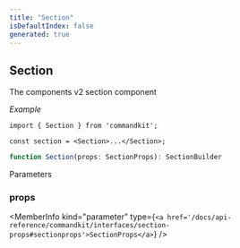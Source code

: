 ```yaml
---
title: "Section"
isDefaultIndex: false
generated: true
---
```



<!-- This file was generated from the CommandKit source. Do not modify. Instead, re-run the "docgen" script -->


## Section

<GenerationInfo sourceFile="packages/commandkit/src/components/display/section.ts" sourceLine="27" packageName="commandkit" />

The components v2 section component



*Example*

```tsx
import { Section } from 'commandkit';

const section = <Section>...</Section>;
```

```ts title="Signature"
function Section(props: SectionProps): SectionBuilder
```
Parameters

### props

<MemberInfo kind="parameter" type={`<a href='/docs/api-reference/commandkit/interfaces/section-props#sectionprops'>SectionProps</a>`} />

